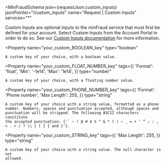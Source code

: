 
<MinFraudSchema
  json={requestJson.custom_inputs}
  jsonPointer="/custom_inputs"
  name="Request | Custom Inputs"
  services="*"
>
  Custom Inputs are optional inputs to the minFraud service that must first be
  defined for your account. Select Custom Inputs from the Account Portal in
  order to do so. See our [Custom Inputs documentation](https://support.maxmind.com/custom-inputs-guide/)
  for more information.

  <Property
    name="your_custom_BOOLEAN_key"
    type="boolean"
  >
    A custom key of your choice, with a boolean value.
  </Property>

  <Property
    name="your_custom_FLOAT_NUMBER_key"
    tags={{
      'Format': 'float',
      'Min': '-1e14',
      'Max': '1e14',
    }}
    type="number"
  >
    A custom key of your choice, with a floating number value.
  </Property>

  <Property
    name="your_custom_PHONE_NUMBER_key"
    tags={{
      'Format': 'Phone number',
      'Max Length': 255,
    }}
    type="string"
  >
    A custom key of your choice with a string value, formatted as a phone
    number. Numbers, spaces and punctuation accepted, although spaces and
    punctuation will be stripped. The following ASCII characters constitute
    the accepted punctuation: {'` ~ ! @ # $ % ^ & * ( ) – _ = + ‘ ” ; : , < . > / ? \\ | [ ] { and }'}.
  </Property>

  <Property
    name="your_custom_STRING_key"
    tags={{
      'Max Length': 255,
    }}
    type="string"
  >
    A custom key of your choice with a string value. The null character is not
    allowed.
  </Property>
</MinFraudSchema>
